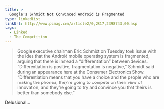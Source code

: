 ```yaml
---
title: >
  Google's Schmidt Not Convinced Android is Fragmented
type: linkedList
linkUrl: http://www.pcmag.com/article2/0,2817,2398743,00.asp
tags:
  - Linked
  - The Competition
---
```


> Google executive chairman Eric Schmidt on Tuesday took issue with the idea that the Android mobile operating system is fragmented, arguing that there is instead a “differentiation” between devices. “Differentiation is positive, fragmentation is negative,” Schmidt said during an appearance here at the Consumer Electronics Show. “Differentiation means that you have a choice and the people who are making the phones, they’re going to compete on their view of innovation, and they’re going to try and convince you that theirs is better than somebody else.”

Delusional…
